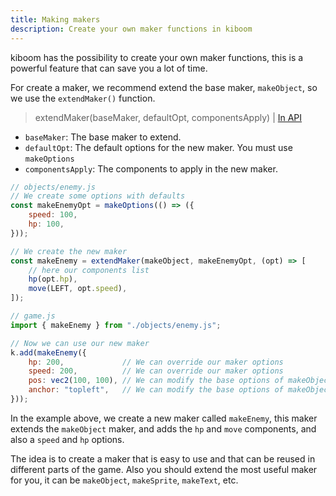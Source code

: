 ```yaml
---
title: Making makers
description: Create your own maker functions in kiboom
---
```


kiboom has the possibility to create your own maker functions, 
this is a powerful feature that can save you a lot of time.

For create a maker, we recommend extend the base maker, `makeObject`, so we use
the `extendMaker()` function.

> extendMaker(baseMaker, defaultOpt, componentsApply) | 
[In API](https://kiboom-ref.pages.dev/functions/extendMaker.html)

- `baseMaker`: The base maker to extend.
- `defaultOpt`: The default options for the new maker. You must use 
`makeOptions`
- `componentsApply`: The components to apply in the new maker.

```js
// objects/enemy.js
// We create some options with defaults
const makeEnemyOpt = makeOptions(() => ({
    speed: 100,
    hp: 100,
}));

// We create the new maker
const makeEnemy = extendMaker(makeObject, makeEnemyOpt, (opt) => [
    // here our components list
    hp(opt.hp),
    move(LEFT, opt.speed),
]);
```

```js
// game.js
import { makeEnemy } from "./objects/enemy.js";

// Now we can use our new maker
k.add(makeEnemy({
    hp: 200,             // We can override our maker options
    speed: 200,          // We can override our maker options
    pos: vec2(100, 100), // We can modify the base options of makeObject
    anchor: "topleft",   // We can modify the base options of makeObject
}));
```

In the example above, we create a new maker called `makeEnemy`, this maker
extends the `makeObject` maker, and adds the `hp` and `move` components, and 
also a `speed` and `hp` options.

The idea is to create a maker that is easy to use and that can be reused in
different parts of the game. Also you should extend the most useful maker for
you, it can be `makeObject`, `makeSprite`, `makeText`, etc.